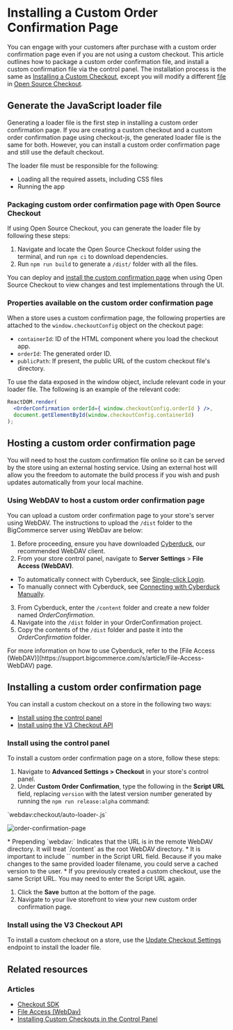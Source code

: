 # Installing a Custom Order Confirmation Page


You can engage with your customers after purchase with a custom order confirmation page even if you are not using a custom checkout. This article outlines how to package a custom order confirmation file, and install a custom confirmation file via the control panel. 
The installation process is the same as [Installing a Custom Checkout](/docs/storefront/cart-checkout/open-checkouts/guide), except you will modify a different [file](https://github.com/bigcommerce/checkout-js/blob/master/packages/core/src/app/order/OrderConfirmation.tsx) in [Open Source Checkout](https://github.com/bigcommerce/checkout-js).

## Generate the JavaScript loader file
Generating a loader file is the first step in installing a custom order confirmation page. If you are creating a custom checkout and a custom order confirmation page using checkout-js, the generated loader file is the same for both. However, you can install a custom order confirmation page and still use the default checkout.

The loader file must be responsible for the following:

* Loading all the required assets, including CSS files
* Running the app

### Packaging custom order confirmation page with Open Source Checkout

If using Open Source Checkout, you can generate the loader file by following these steps:

1. Navigate and locate the Open Source Checkout folder using the terminal, and run `npm ci` to download dependencies.
2. Run `npm run build` to generate a `/dist/` folder with all the files.

You can deploy and [install the custom confirmation page](#installing-a-custom-order-confirmation-page) when using Open Source Checkout to view changes and test implementations through the UI.

### Properties available on the custom order confirmation page
When a store uses a custom confirmation page, the following properties are attached to the `window.checkoutConfig` object on the checkout page:

* `containerId`: ID of the HTML component where you load the checkout app.
* `orderId`: The generated order ID.
* `publicPath`: If present, the public URL of the custom checkout file's directory.


To use the data exposed in the window object, include relevant code in your loader file. The following is an example of the relevant code:

```jsx filename="Include code in loader file" showLineNumbers copy
ReactDOM.render(
  <OrderConfirmation orderId={ window.checkoutConfig.orderId } />,
  document.getElementById(window.checkoutConfig.containerId)
);
```

## Hosting a custom order confirmation page

You will need to host the custom confirmation file online so it can be served by the store using an external hosting service. Using an external host will allow you the freedom to automate the build process if you wish and push updates automatically from your local machine.

### Using WebDAV to host a custom order confirmation page

You can upload a custom order confirmation page to your store's server using WebDAV. The instructions to upload the `/dist` folder to the BigCommerce server using WebDav are below:


1. Before proceeding, ensure you have downloaded [Cyberduck](https://cyberduck.io/), our recommended WebDAV client.
2. From your store control panel, navigate to **Server Settings** > **File Access (WebDAV)**.
  * To automatically connect with Cyberduck, see [Single-click Login](https://support.bigcommerce.com/s/article/File-Access-WebDAV#login).
  * To manually connect with Cyberduck, see [Connecting with Cyberduck Manually](https://support.bigcommerce.com/s/article/File-Access-WebDAV#manual).
3. From Cyberduck, enter the `/content` folder and create a new folder named *OrderConfirmation*.
4. Navigate into the `/dist` folder in your OrderConfirmation project.
5. Copy the contents of the `/dist` folder and paste it into the *OrderConfirmation* folder.

<Callout type="info">
  For more information on how to use Cyberduck, refer to the [File Access (WebDAV)](https://support.bigcommerce.com/s/article/File-Access-WebDAV) page. 
</Callout>

## Installing a custom order confirmation page  

You can install a custom checkout on a store in the following two ways:

* [Install using the control panel](#install-using-the-control-panel)
* [Install using the V3 Checkout API](#install-using-the-V3-checkout-API)


### Install using the control panel
To install a custom order confirmation page on a store, follow these steps:

1. Navigate to **Advanced Settings > Checkout** in your store's control panel.
2. Under **Custom Order Confirmation**, type the following in the **Script URL** field, replacing `version`  with the latest version number generated by running the `npm run release:alpha` command:

  
<Callout type="info">
  `webdav:checkout/auto-loader-<version>.js` 
</Callout>

![order-confirmation-page](https://raw.githubusercontent.com/bigcommerce/dev-docs/master/assets/images/order-confirmation-page.png "Custom Order Confirmation Page")

<Callout type="info">
  * Prepending `webdav:` Indicates that the URL is in the remote WebDAV directory. It will treat `/content` as the root WebDAV directory.
  * It is important to include `<version>` number in the Script URL field. Because if you make changes to the same provided loader filename, you could serve a cached version to the user.
  * If you previously created a custom checkout, use the same Script URL. You may need to enter the Script URL again.
</Callout>

1. Click the **Save** button at the bottom of the page.
2. Navigate to your live storefront to view your new custom order confirmation page.


### Install using the V3 Checkout API 
To install a custom checkout on a store, use the [Update Checkout Settings](/docs/rest-management/checkouts/checkout-settings#update-checkout-settings) endpoint to install the loader file.
  
## Related resources

### Articles
- [Checkout SDK](/docs/storefront/cart-checkout/checkout-sdk)
- [File Access (WebDav)](https://support.bigcommerce.com/s/article/File-Access-WebDAV)
- [Installing Custom Checkouts in the Control Panel](https://support.bigcommerce.com/s/blog-article/aAn4O000000CdFGSA0/installing-custom-checkouts-in-the-control-panel)
